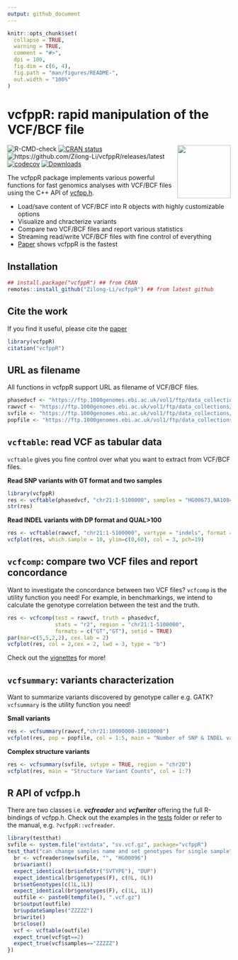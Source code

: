 ```yaml
---
output: github_document
---
```


<!-- README.md is generated from README.Rmd. Please edit that file -->

```r
knitr::opts_chunk$set(
  collapse = TRUE,
  warning = TRUE,
  comment = "#>",
  dpi = 100,
  fig.dim = c(6, 4),
  fig.path = "man/figures/README-",
  out.width = "100%"
)
```

# vcfppR: rapid manipulation of the VCF/BCF file

<!-- badges: start -->
<a href="https://github.com/Zilong-Li/random/blob/main/vcfppR.png"><img src="https://raw.githubusercontent.com/Zilong-Li/random/main/vcfppR.png" width="120" align="right" /></a> 
![R-CMD-check](https://github.com/Zilong-Li/vcfppR/actions/workflows/check-release.yaml/badge.svg)
[![CRAN status](https://www.r-pkg.org/badges/version/vcfppR)](https://CRAN.R-project.org/package=vcfppR)
![https://github.com/Zilong-Li/vcfppR/releases/latest](https://img.shields.io/github/v/release/Zilong-Li/vcfppR.svg)
[![codecov](https://codecov.io/github/Zilong-Li/vcfppR/graph/badge.svg?token=QE1UFVRH98)](https://app.codecov.io/github/Zilong-Li/vcfppR)
[![Downloads](https://cranlogs.r-pkg.org/badges/vcfppR?color=blue)](https://CRAN.R-project.org/package=vcfppR)
<!-- badges: end -->

The vcfppR package implements various powerful functions for fast genomics analyses with VCF/BCF files using the C++ API of [vcfpp.h](https://github.com/Zilong-Li/vcfpp).

- Load/save content of VCF/BCF into R objects with highly customizable options
- Visualize and chracterize variants
- Compare two VCF/BCF files and report various statistics
- Streaming read/write VCF/BCF files with fine control of everything
- [Paper](https://doi.org/10.1093/bioinformatics/btae049) shows vcfppR is the fastest

## Installation

``` r
## install.package("vcfppR") ## from CRAN
remotes::install_github("Zilong-Li/vcfppR") ## from latest github
```

## Cite the work

If you find it useful, please cite the [paper](https://doi.org/10.1093/bioinformatics/btae049)

```r
library(vcfppR)
citation("vcfppR")
```

## URL as filename

All functions in vcfppR support URL as filename of VCF/BCF files.

```r
phasedvcf <- "https://ftp.1000genomes.ebi.ac.uk/vol1/ftp/data_collections/1000G_2504_high_coverage/working/20220422_3202_phased_SNV_INDEL_SV/1kGP_high_coverage_Illumina.chr21.filtered.SNV_INDEL_SV_phased_panel.vcf.gz"
rawvcf <- "https://ftp.1000genomes.ebi.ac.uk/vol1/ftp/data_collections/1000G_2504_high_coverage/working/20201028_3202_raw_GT_with_annot/20201028_CCDG_14151_B01_GRM_WGS_2020-08-05_chr21.recalibrated_variants.vcf.gz"
svfile <- "https://ftp.1000genomes.ebi.ac.uk/vol1/ftp/data_collections/1000G_2504_high_coverage/working/20210124.SV_Illumina_Integration/1KGP_3202.gatksv_svtools_novelins.freeze_V3.wAF.vcf.gz"
popfile <- "https://ftp.1000genomes.ebi.ac.uk/vol1/ftp/data_collections/1000G_2504_high_coverage/20130606_g1k_3202_samples_ped_population.txt"
```

## `vcftable`: read VCF as tabular data

`vcftable` gives you fine control over what you want to extract from VCF/BCF files. 

**Read SNP variants with GT format and two samples**

```r
library(vcfppR)
res <- vcftable(phasedvcf, "chr21:1-5100000", samples = "HG00673,NA10840", vartype = "snps")
str(res)
```

**Read INDEL variants with DP format and QUAL>100**

```r
res <- vcftable(rawvcf, "chr21:1-5100000", vartype = "indels", format = "DP", qual=100)
vcfplot(res, which.sample = 10, ylim=c(0,60), col = 3, pch=19)
```

## `vcfcomp`: compare two VCF files and report concordance

Want to investigate the concordance between two VCF files? `vcfcomp` is the utility function you need! For example, in benchmarkings, we intend to calculate the genotype correlation between the test and the truth.

```r
res <- vcfcomp(test = rawvcf, truth = phasedvcf,
               stats = "r2", region = "chr21:1-5100000", 
               formats = c("GT","GT"), setid = TRUE)
par(mar=c(5,5,2,2), cex.lab = 2)
vcfplot(res, col = 2,cex = 2, lwd = 3, type = "b")
```

Check out the [vignettes](https://zilong-li.github.io/vcfppR/articles/) for more!

## `vcfsummary`: variants characterization

Want to summarize variants discovered by genotype caller e.g. GATK? `vcfsummary` is the utility function you need!

**Small variants**

```r
res <- vcfsummary(rawvcf,"chr21:10000000-10010000")
vcfplot(res, pop = popfile, col = 1:5, main = "Number of SNP & INDEL variants")
```

**Complex structure variants**

```r
res <- vcfsummary(svfile, svtype = TRUE, region = "chr20")
vcfplot(res, main = "Structure Variant Counts", col = 1:7)
```

## R API of vcfpp.h

There are two classes i.e. ***vcfreader*** and ***vcfwriter*** offering the full
R-bindings of vcfpp.h. Check out the examples in the [tests](tests/testthat)
folder or refer to the manual, e.g. `?vcfppR::vcfreader`.

```r
library(testthat)
svfile <- system.file("extdata", "sv.vcf.gz", package="vcfppR")
test_that("can change samples name and set genotypes for single sample", {
  br <- vcfreader$new(svfile, "", "HG00096")
  br$variant()
  expect_identical(br$infoStr("SVTYPE"), "DUP")
  expect_identical(br$genotypes(F), c(0L, 0L))
  br$setGenotypes(c(1L,1L))
  expect_identical(br$genotypes(F), c(1L, 1L))
  outfile <- paste0(tempfile(), ".vcf.gz")
  br$output(outfile)
  br$updateSamples("ZZZZZ")
  br$write()
  br$close()
  vcf <- vcftable(outfile)
  expect_true(vcf$gt==2)
  expect_true(vcf$samples=="ZZZZZ")
})
```

